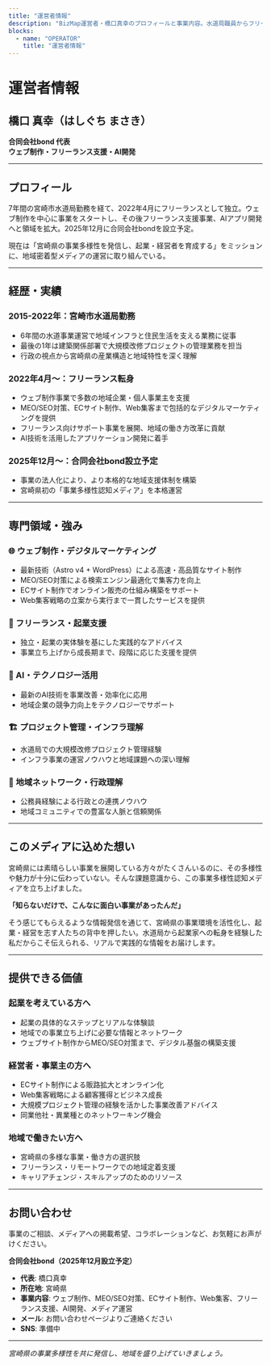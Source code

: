 ```yaml
---
title: "運営者情報"
description: "BizMap運営者・橋口真幸のプロフィールと事業内容。水道局職員からフリーランス、起業家への転身ストーリー。"
blocks:
  - name: "OPERATOR"
    title: "運営者情報"
---
```


# 運営者情報

## 橋口 真幸（はしぐち まさき）

**合同会社bond 代表**  
**ウェブ制作・フリーランス支援・AI開発**

---

## プロフィール

7年間の宮崎市水道局勤務を経て、2022年4月にフリーランスとして独立。ウェブ制作を中心に事業をスタートし、その後フリーランス支援事業、AIアプリ開発へと領域を拡大。2025年12月に合同会社bondを設立予定。

現在は「宮崎県の事業多様性を発信し、起業・経営者を育成する」をミッションに、地域密着型メディアの運営に取り組んでいる。

---

## 経歴・実績

### 2015-2022年：宮崎市水道局勤務

- 6年間の水道事業運営で地域インフラと住民生活を支える業務に従事
- 最後の1年は建築関係部署で大規模改修プロジェクトの管理業務を担当
- 行政の視点から宮崎県の産業構造と地域特性を深く理解

### 2022年4月～：フリーランス転身

- ウェブ制作事業で多数の地域企業・個人事業主を支援
- MEO/SEO対策、ECサイト制作、Web集客まで包括的なデジタルマーケティングを提供
- フリーランス向けサポート事業を展開、地域の働き方改革に貢献
- AI技術を活用したアプリケーション開発に着手

### 2025年12月～：合同会社bond設立予定

- 事業の法人化により、より本格的な地域支援体制を構築
- 宮崎県初の「事業多様性認知メディア」を本格運営

---

## 専門領域・強み

### 🌐 ウェブ制作・デジタルマーケティング

- 最新技術（Astro v4 + WordPress）による高速・高品質なサイト制作
- MEO/SEO対策による検索エンジン最適化で集客力を向上
- ECサイト制作でオンライン販売の仕組み構築をサポート
- Web集客戦略の立案から実行まで一貫したサービスを提供

### 🤝 フリーランス・起業支援

- 独立・起業の実体験を基にした実践的なアドバイス
- 事業立ち上げから成長期まで、段階に応じた支援を提供

### 🤖 AI・テクノロジー活用

- 最新のAI技術を事業改善・効率化に応用
- 地域企業の競争力向上をテクノロジーでサポート

### 🏗️ プロジェクト管理・インフラ理解

- 水道局での大規模改修プロジェクト管理経験
- インフラ事業の運営ノウハウと地域課題への深い理解

### 🏡 地域ネットワーク・行政理解

- 公務員経験による行政との連携ノウハウ
- 地域コミュニティでの豊富な人脈と信頼関係

---

## このメディアに込めた想い

宮崎県には素晴らしい事業を展開している方々がたくさんいるのに、その多様性や魅力が十分に伝わっていない。そんな課題意識から、この事業多様性認知メディアを立ち上げました。

**「知らないだけで、こんなに面白い事業があったんだ」**

そう感じてもらえるような情報発信を通じて、宮崎県の事業環境を活性化し、起業・経営を志す人たちの背中を押したい。水道局から起業家への転身を経験した私だからこそ伝えられる、リアルで実践的な情報をお届けします。

---

## 提供できる価値

### 起業を考えている方へ

- 起業の具体的なステップとリアルな体験談
- 地域での事業立ち上げに必要な情報とネットワーク
- ウェブサイト制作からMEO/SEO対策まで、デジタル基盤の構築支援

### 経営者・事業主の方へ

- ECサイト制作による販路拡大とオンライン化
- Web集客戦略による顧客獲得とビジネス成長
- 大規模プロジェクト管理の経験を活かした事業改善アドバイス
- 同業他社・異業種とのネットワーキング機会

### 地域で働きたい方へ

- 宮崎県の多様な事業・働き方の選択肢
- フリーランス・リモートワークでの地域定着支援
- キャリアチェンジ・スキルアップのためのリソース

---

## お問い合わせ

事業のご相談、メディアへの掲載希望、コラボレーションなど、お気軽にお声がけください。

**合同会社bond（2025年12月設立予定）**

- **代表**: 橋口真幸
- **所在地**: 宮崎県
- **事業内容**: ウェブ制作、MEO/SEO対策、ECサイト制作、Web集客、フリーランス支援、AI開発、メディア運営
- **メール**: お問い合わせページよりご連絡ください
- **SNS**: 準備中

---

_宮崎県の事業多様性を共に発信し、地域を盛り上げていきましょう。_
